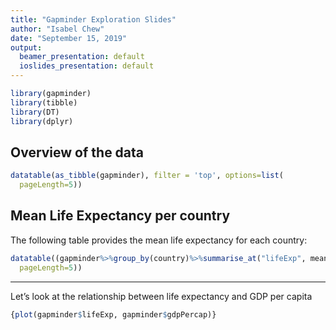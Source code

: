 ```yaml
---
title: "Gapminder Exploration Slides"
author: "Isabel Chew"
date: "September 15, 2019"
output:
  beamer_presentation: default
  ioslides_presentation: default
---
```



```r
library(gapminder)
library(tibble)
library(DT)
library(dplyr)
```

<!--How R Markdown knows to divide content into slides is through the header. A second level header will give you a new slide -->

## Overview of the data {.build}

```r
datatable(as_tibble(gapminder), filter = 'top', options=list(
  pageLength=5))
```

## Mean Life Expectancy per country

The following table provides the mean life expectancy for each country:

```r
datatable((gapminder%>%group_by(country)%>%summarise_at("lifeExp", mean, na.rm=TRUE)),options=list(
  pageLength=5))
```

---
Let's look at the relationship between life expectancy and GDP per capita

```r
{plot(gapminder$lifeExp, gapminder$gdpPercap)}
```




